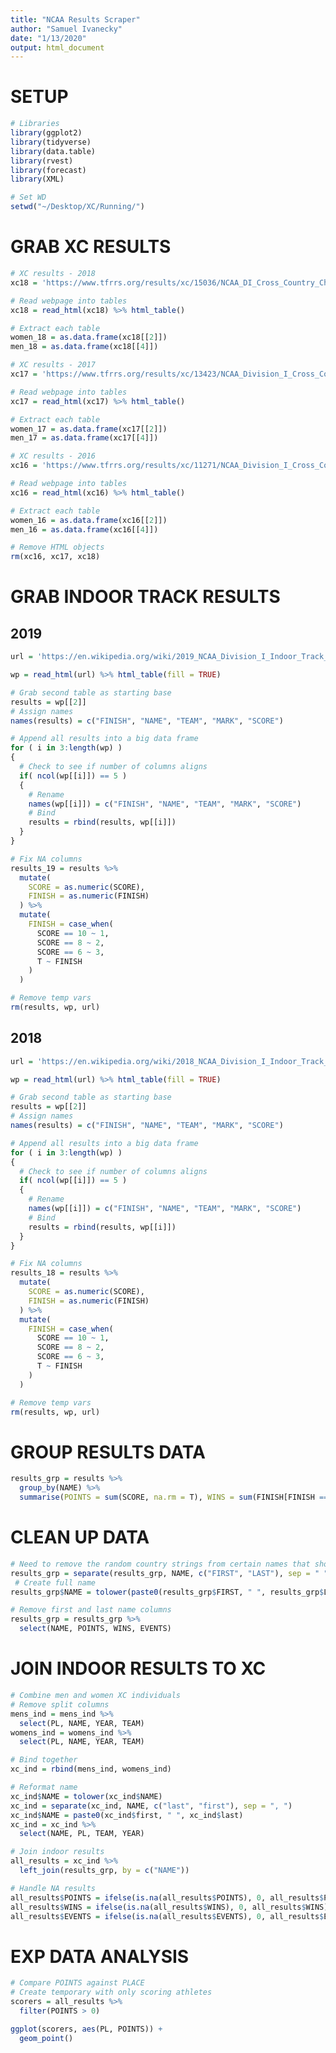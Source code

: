 ```yaml
---
title: "NCAA Results Scraper"
author: "Samuel Ivanecky"
date: "1/13/2020"
output: html_document
---
```

# SETUP
```r
# Libraries
library(ggplot2)
library(tidyverse)
library(data.table)
library(rvest)
library(forecast)
library(XML)

# Set WD
setwd("~/Desktop/XC/Running/")
```

# GRAB XC RESULTS
```r
# XC results - 2018
xc18 = 'https://www.tfrrs.org/results/xc/15036/NCAA_DI_Cross_Country_Championships'

# Read webpage into tables
xc18 = read_html(xc18) %>% html_table()

# Extract each table
women_18 = as.data.frame(xc18[[2]])
men_18 = as.data.frame(xc18[[4]])

# XC results - 2017
xc17 = 'https://www.tfrrs.org/results/xc/13423/NCAA_Division_I_Cross_Country_Championships'

# Read webpage into tables
xc17 = read_html(xc17) %>% html_table()

# Extract each table
women_17 = as.data.frame(xc17[[2]])
men_17 = as.data.frame(xc17[[4]])

# XC results - 2016
xc16 = 'https://www.tfrrs.org/results/xc/11271/NCAA_Division_I_Cross_Country_Championships'

# Read webpage into tables
xc16 = read_html(xc16) %>% html_table()

# Extract each table
women_16 = as.data.frame(xc16[[2]])
men_16 = as.data.frame(xc16[[4]])

# Remove HTML objects
rm(xc16, xc17, xc18)

```

# GRAB INDOOR TRACK RESULTS
## 2019
```r
url = 'https://en.wikipedia.org/wiki/2019_NCAA_Division_I_Indoor_Track_and_Field_Championships'

wp = read_html(url) %>% html_table(fill = TRUE)

# Grab second table as starting base
results = wp[[2]]
# Assign names
names(results) = c("FINISH", "NAME", "TEAM", "MARK", "SCORE")

# Append all results into a big data frame
for ( i in 3:length(wp) )
{
  # Check to see if number of columns aligns
  if( ncol(wp[[i]]) == 5 )
  {
    # Rename
    names(wp[[i]]) = c("FINISH", "NAME", "TEAM", "MARK", "SCORE")
    # Bind
    results = rbind(results, wp[[i]])
  }
}

# Fix NA columns
results_19 = results %>%
  mutate(
    SCORE = as.numeric(SCORE),
    FINISH = as.numeric(FINISH)
  ) %>%
  mutate(
    FINISH = case_when(
      SCORE == 10 ~ 1,
      SCORE == 8 ~ 2, 
      SCORE == 6 ~ 3,
      T ~ FINISH
    )
  )

# Remove temp vars
rm(results, wp, url)

```

## 2018
```r
url = 'https://en.wikipedia.org/wiki/2018_NCAA_Division_I_Indoor_Track_and_Field_Championships'

wp = read_html(url) %>% html_table(fill = TRUE)

# Grab second table as starting base
results = wp[[2]]
# Assign names
names(results) = c("FINISH", "NAME", "TEAM", "MARK", "SCORE")

# Append all results into a big data frame
for ( i in 3:length(wp) )
{
  # Check to see if number of columns aligns
  if( ncol(wp[[i]]) == 5 )
  {
    # Rename
    names(wp[[i]]) = c("FINISH", "NAME", "TEAM", "MARK", "SCORE")
    # Bind
    results = rbind(results, wp[[i]])
  }
}

# Fix NA columns
results_18 = results %>%
  mutate(
    SCORE = as.numeric(SCORE),
    FINISH = as.numeric(FINISH)
  ) %>%
  mutate(
    FINISH = case_when(
      SCORE == 10 ~ 1,
      SCORE == 8 ~ 2, 
      SCORE == 6 ~ 3,
      T ~ FINISH
    )
  )

# Remove temp vars
rm(results, wp, url)

```


# GROUP RESULTS DATA
```r
results_grp = results %>%
  group_by(NAME) %>%
  summarise(POINTS = sum(SCORE, na.rm = T), WINS = sum(FINISH[FINISH == 1]), EVENTS = n_distinct(MARK), TEAM = max(TEAM))
```

# CLEAN UP DATA
```r
# Need to remove the random country strings from certain names that show up
results_grp = separate(results_grp, NAME, c("FIRST", "LAST"), sep = " ") 
 # Create full name
results_grp$NAME = tolower(paste0(results_grp$FIRST, " ", results_grp$LAST))

# Remove first and last name columns
results_grp = results_grp %>%
  select(NAME, POINTS, WINS, EVENTS)
```

# JOIN INDOOR RESULTS TO XC
```r
# Combine men and women XC individuals
# Remove split columns
mens_ind = mens_ind %>%
  select(PL, NAME, YEAR, TEAM)
womens_ind = womens_ind %>%
  select(PL, NAME, YEAR, TEAM)

# Bind together
xc_ind = rbind(mens_ind, womens_ind)

# Reformat name
xc_ind$NAME = tolower(xc_ind$NAME)
xc_ind = separate(xc_ind, NAME, c("last", "first"), sep = ", ")
xc_ind$NAME = paste0(xc_ind$first, " ", xc_ind$last)
xc_ind = xc_ind %>%
  select(NAME, PL, TEAM, YEAR)

# Join indoor results
all_results = xc_ind %>%
  left_join(results_grp, by = c("NAME"))

# Handle NA results
all_results$POINTS = ifelse(is.na(all_results$POINTS), 0, all_results$POINTS)
all_results$WINS = ifelse(is.na(all_results$WINS), 0, all_results$WINS)
all_results$EVENTS = ifelse(is.na(all_results$EVENTS), 0, all_results$EVENTS)

```

# EXP DATA ANALYSIS
```r
# Compare POINTS against PLACE
# Create temporary with only scoring athletes
scorers = all_results %>%
  filter(POINTS > 0)

ggplot(scorers, aes(PL, POINTS)) +
  geom_point()
```


